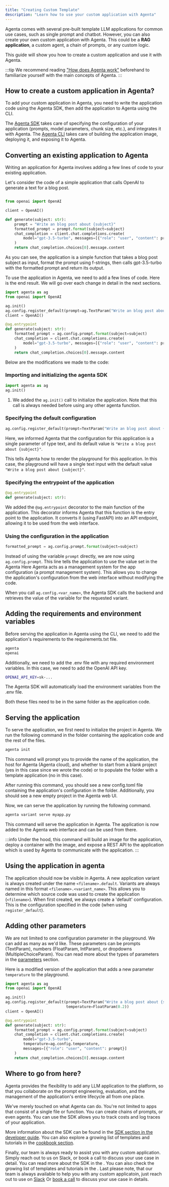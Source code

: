 ```yaml
---
title: "Creating Custom Template"
description: "Learn how to use your custom application with Agenta"
---
```


Agenta comes with several pre-built template LLM applications for common use cases, such as single prompt and chatbot. However, you can also create your own custom application with Agenta. This could be a **RAG application**, a custom agent, a chain of prompts, or any custom logic.

This guide will show you how to create a custom application and use it with Agenta.

:::tip
We recommend reading ["How does Agenta work"](/guides/how_does_agenta_work) beforehand to familiarize yourself with the main concepts of Agenta.
:::

## How to create a custom application in Agenta?

To add your custom application in Agenta, you need to write the application code using the <span title="The SDK is currently only available in Python">Agenta SDK</span>, then add the application to Agenta using the CLI.

The [Agenta SDK](/reference/sdk/quick_start) takes care of specifying the configuration of your application (prompts, model parameters, chunk size, etc.), and integrates it with Agenta. The [Agenta CLI](/reference/cli/quick-usage) takes care of building the application image, deploying it, and exposing it to Agenta.

## Converting an existing application to Agenta

Writing an application for Agenta involves adding a few lines of code to your existing application.

Let's consider the code of a simple application that calls OpenAI to generate a text for a blog post.

```python myapp.py before adding agenta

from openai import OpenAI

client = OpenAI()

def generate(subject: str):
    prompt = "Write an blog post about {subject}"
    formatted_prompt = prompt.format(subject=subject)
    chat_completion = client.chat.completions.create(
        model="gpt-3.5-turbo", messages=[{"role": "user", "content": prompt}]
    )
    return chat_completion.choices[0].message.content
```

As you can see, the application is a simple function that takes a blog post subject as input, format the prompt using f-strings, then calls gpt-3.5-turbo with the formatted prompt and return its output.

To use the application in Agenta, we need to add a few lines of code. Here is the end result. We will go over each change in detail in the next sections.

```python myapp.py after adding agenta
import agenta as ag
from openai import OpenAI

ag.init()
ag.config.register_default(prompt=ag.TextParam("Write an blog post about {subject}"))
client = OpenAI()

@ag.entrypoint
def generate(subject: str):
    formatted_prompt = ag.config.prompt.format(subject=subject)
    chat_completion = client.chat.completions.create(
        model="gpt-3.5-turbo", messages=[{"role": "user", "content": prompt}]
    )
    return chat_completion.choices[0].message.content
```

Below are the modifications we made to the code:

### Importing and initializing the agenta SDK

```python
import agenta as ag
ag.init()
```

1. We added the `ag.init()` call to initialize the application. Note that this call is always needed before using any other agenta function.

### Specifying the default configuration

```python
ag.config.register_default(prompt=TextParam("Write an blog post about {subject}"))
```

Here, we informed Agenta that the configuration for this application is a single parameter of type text, and its default value is `"Write a blog post about {subject}"`.

This tells Agenta how to render the playground for this application. In this case, the playground will have a single text input with the default value `"Write a blog post about {subject}"`.

### Specifying the entrypoint of the application

```python
@ag.entrypoint
def generate(subject: str):
```

We added the `@ag.entrypoint` decorator to the main function of the application. This decorator informs Agenta that this function is the entry point to the application. It converts it (using FastAPI) into an API endpoint, allowing it to be used from the web interface.

### Using the configuration in the application

```python
formatted_prompt = ag.config.prompt.format(subject=subject)
```

Instead of using the variable `prompt` directly, we are now using `ag.config.prompt`. This line tells the application to use the value set in the Agenta Here Agenta acts as a management system for the app configuration (a prompt management system). This allows you to change the application's configuration from the web interface without modifying the code.

When you call `ag.config.<var_name>`, the Agenta SDK calls the backend and retrieves the value of the variable for the requested variant.

## Adding the requirements and environment variables

Before serving the application in Agenta using the CLI, we need to add the application's requirements to the requirements.txt file.

```python requirements.txt
agenta
openai
```

Additionally, we need to add the .env file with any required environment variables. In this case, we need to add the OpenAI API key.

```bash .env
OPENAI_API_KEY=sk-...
```

The Agenta SDK will automatically load the environment variables from the .env file.

Both these files need to be in the same folder as the application code.

## Serving the application

To serve the application, we first need to initialize the project in Agenta. We run the following command in the folder containing the application code and the rest of the files.

```bash
agenta init
```

This command will prompt you to provide the name of the application, the host for Agenta (Agenta cloud), and whether to start from a blank project (yes in this case since we wrote the code) or to populate the folder with a template application (no in this case).

After running this command, you should see a new config.toml file containing the application's configuration in the folder. Additionally, you should see a new empty project in the Agenta web UI.

Now, we can serve the application by running the following command.

```bash
agenta variant serve myapp.py
```

This command will serve the application in Agenta. The application is now added to the Agenta web interface and can be used from there.

:::info
Under the hood, this command will build an image for the application, deploy a container with the image, and expose a REST API to the application which is used by Agenta to communicate with the application.
:::

## Using the application in agenta

The application should now be visible in Agenta. A new application variant is always created under the name `<filename>.default`. Variants are always named in this format `<filename>.<variant_name>`. This allows you to determine which source code was used to create the application (`<filename>`). When first created, we always create a 'default' configuration. This is the configuration specified in the code (when using `register_default`).

## Adding other parameters

We are not limited to one configuration parameter in the playground. We can add as many as we'd like. These parameters can be prompts (TextParam), numbers (FloatParam, IntParam), or dropdowns (MultipleChoiceParam). You can read more about the types of parameters in the [parameters](/reference/sdk/core_functions/config_datatypes) section.

Here is a modified version of the application that adds a new parameter `temperature` to the playground.

```python
import agenta as ag
from openai import OpenAI

ag.init()
ag.config.register_default(prompt=TextParam("Write a blog post about {subject}"),
                           temperature=FloatParam(0.2))
client = OpenAI()

@ag.entrypoint
def generate(subject: str):
    formatted_prompt = ag.config.prompt.format(subject=subject)
    chat_completion = client.chat.completions.create(
        model="gpt-3.5-turbo",
        temperature=ag.config.temperature,
        messages=[{"role": "user", "content": prompt}]
    )
    return chat_completion.choices[0].message.content

```

## Where to go from here?

Agenta provides the flexibility to add any LLM application to the platform, so that you collaborate on the prompt engineering, evaluation, and the management of the application's entire lifecycle all from one place.

We've merely touched on what Agenta can do. You're not limited to apps that consist of a single file or function. You can create chains of prompts, or even agents. You can use the SDK allows you to track costs and log traces of your application.

More information about the SDK can be found in the [SDK section in the developer guide](/reference/sdk/quick_start). You can also explore a growing list of templates and tutorials in the [cookbook section](/guides/cookbooks/evaluations_with_sdk).

Finally, our team is always ready to assist you with any custom application. Simply reach out to us on Slack, or book a call to discuss your use case in detail.
You can read more about the SDK in the . You can also check the growing list of templates and tutorials in the . Last please note, that our team is always available to help you with any custom applicatoin, just reach out to use on [Slack](https://join.slack.com/t/agenta-hq/shared_invite/zt-1zsafop5i-Y7~ZySbhRZvKVPV5DO_7IA) Or [book a call](https://cal.com/mahmoud-mabrouk-ogzgey/demo) to discuss your use case in details.
